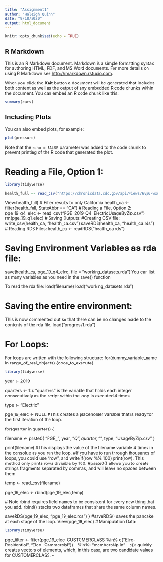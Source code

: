 ```yaml
---
title: "Assignment1"
author: "Haleigh Quinn"
date: "9/18/2020"
output: html_document
---
```


```r
knitr::opts_chunk$set(echo = TRUE)
```

## R Markdown

This is an R Markdown document. Markdown is a simple formatting syntax for authoring HTML, PDF, and MS Word documents. For more details on using R Markdown see <http://rmarkdown.rstudio.com>.

When you click the **Knit** button a document will be generated that includes both content as well as the output of any embedded R code chunks within the document. You can embed an R code chunk like this:

```r
summary(cars)
```

## Including Plots

You can also embed plots, for example:

```r
plot(pressure)
```

Note that the `echo = FALSE` parameter was added to the code chunk to prevent printing of the R code that generated the plot.


# Reading a File, Option 1: 

```r
library(tidyverse)

health_full <- read_csv("https://chronicdata.cdc.gov/api/views/6vp6-wxuq/rows.csv?accessType=DOWNLOAD")
```
View(health_full)
# Filter results to only California
health_ca <- filter(health_full, StateAbbr == "CA")
# Reading a File, Option 2:
pge_19_q4_elec <- read_csv("PGE_2019_Q4_ElectricUsageByZip.csv")
rm(pge_19_q1_elec)
# Saving Outputs:
  #Creating CSV file: 
  write_csv(health_ca, "health_ca.csv")
  saveRDS(health_ca, "health_ca.rds")
# Reading RDS Files: 
  health_ca <- readRDS("health_ca.rds")

# Saving Environment Variables as rda file: 
save(health_ca, pge_19_q4_elec, file = "working_datasets.rda") 
  You can list as many variables as you need in the save() function
  
  To read the rda file: load(filename)
  load("working_datasets.rda")
  
# Saving the entire environment: 
<!-- save.image("progress1.rda") --> This is now commented out so that there can be no changes made to the contents of the rda file. 
load("progress1.rda")

# For Loops: 
For loops are written with the following structure: for(dummy_variable_name in range_of_real_objects)
{code_to_execute}


```r
library(tidyverse)
```
year <- 2019

quarters <- 1:4 
  "quarters" is the variable that holds each integer consecutively as the script within the loop is executed 4 times. 
  
type <- "Electric"

pge_19_elec <- NULL #This creates a placeholder variable that is ready for the first iteration of the loop. 

for(quarter in quarters) {
  
  filename <- 
    paste0(
      "PGE_",
      year,
      "_Q",
      quarter,
      "_",
      type,
      "UsageByZip.csv"
    )

  print(filename) 
  #This displays the value of the filename variable 4 times in the consolue as you run the loop. 
  #If you have to run through thousands of loops, you could use "row", and write if(row %% 100) print(row). This method only prints rows divisible by 100. 
  #paste0() allows you to create strings fragments separated by commas, and will leave no spaces between them. 
  
  
  temp <- read_csv(filename)
  
  pge_19_elec <- rbind(pge_19_elec,temp)
  
  # Note rbind requires field names to be consistent for every new thing that you add.
  rbind() stacks two dataframes that share the same column names. 

  saveRDS(pge_19_elec, "pge_19_elec.rds")
} #saveRDS() saves the pancake at each stage of the loop. 
View(pge_19_elec)
# Manipulation Data: 
```r
library(tidyverse)
```
pge_filter <- filter(pge_19_elec, CUSTOMERCLASS %in% c("Elec- Residential", "Elec- Commercial"))
  - %in%: "membership in"
  - c(): quickly creates vectors of elements, which, in this case, are two candidate values for CUSTOMERCLASS. 
  - 